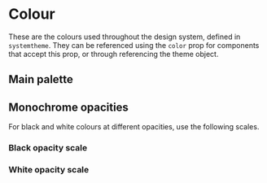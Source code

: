 
<Meta title="System/Colour" />

# Colour

These are the colours used throughout the design system, defined in `systemtheme`. They can be referenced using the `color` prop for components that accept this prop, or through referencing the theme object.

## Main palette
<Preview>
<ColorPalette>
<ColorItem title="Greyscale" subtitle="Greyscale theme colours" colors={[colors.black, colors.greyDarkest, colors.greyDarker, colors.greyDark, colors.grey, colors.greyLight, colors.greyLighter, colors.greyLightest, colors.white]} />
<ColorItem title="Primary" subtitle="Main theme colour" colors={[colors.primaryDarkest, colors.primaryDarker, colors.primaryDark, colors.primary, colors.primaryLight, colors.primaryLighter, colors.primaryLightest]}  />
<ColorItem title="Secondary" subtitle="Secondary theme colour" colors={[colors.secondaryDarkest, colors.secondaryDarker, colors.secondaryDark, colors.secondary, colors.secondaryLight, colors.secondaryLighter, colors.secondaryLightest]}  />
<ColorItem title="Success" subtitle="Success indicator colour" colors={[colors.successDarkest, colors.successDarker, colors.successDark, colors.success, colors.successLight, colors.successLighter, colors.successLightest]} />
<ColorItem title="Warning" subtitle="Warning indicator colour" colors={[colors.warningDarkest, colors.warningDarker, colors.warningDark, colors.warning, colors.warningLight, colors.warningLighter, colors.warningLightest]} />
<ColorItem title="Danger" subtitle="Danger indicator colour" colors={[colors.dangerDarkest, colors.dangerDarker, colors.dangerDark, colors.danger, colors.dangerLight, colors.dangerLighter, colors.dangerLightest]} />
</ColorPalette>
</Preview>

## Monochrome opacities

For black and white colours at different opacities, use the following scales.

### Black opacity scale
<Preview>
<Flex justifyContent="center">
  <Colour bg="black" />
  <Colour bg="black90" />
  <Colour bg="black80" />
  <Colour bg="black70" />
  <Colour bg="black60" />
  <Colour bg="black50" />
  <Colour bg="black40" />
  <Colour bg="black30" />
  <Colour bg="black20" />
  <Colour bg="black10" />
</Flex>
</Preview>

### White opacity scale
<Preview>
<Box bg="greyDarkest" padding="6">
<Flex justifyContent="center">
  <Colour bg="white" />
  <Colour bg="white90" />
  <Colour bg="white80" />
  <Colour bg="white70" />
  <Colour bg="white60" />
  <Colour bg="white50" />
  <Colour bg="white40" />
  <Colour bg="white30" />
  <Colour bg="white20" />
  <Colour bg="white10" />
</Flex>
</Box>
</Preview>

